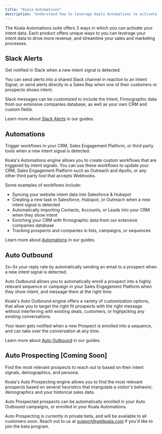 ```yaml
---
title: "Koala Automations"
description: "Understand how to leverage Koala Automations to activate your Intent Data."
---
```


The Koala Automations suite offers 3 ways in which you can activate your intent data.
Each product offers unique ways to you can leverage your intent data to drive more revenue, and streamline your sales and marketing processes.

## Slack Alerts
Get notified in Slack when a new intent signal is detected.

You can send alerts into a shared Slack channel in reaction to an Intent Signal, or send alerts directly to
a Sales Rep when one of their customers or prospects shows intent.

Slack messages can be customized to include the Intent, Firmographic data from our extensive companies database, as well
as your own CRM and custom fields.

Learn more about [Slack Alerts](/docs/automations/slack-alerts) in our guides.


## Automations
Trigger workflows in your CRM, Sales Engagement Platform, or third party tools when a new intent signal is detected.

Koala's Automations engine allows you to create custom workflows that are triggered by intent signals.
You can use these workflows to update your CRM, Sales Engagement Platform such as Outreach and Apollo,
or any other third party tool that accepts Webhooks.

Some examples of workflows include:
- Syncing your website intent data into Salesforce & Hubspot
- Creating a new task in Salesforce, Hubspot, or Outreach when a new intent signal is detected
- Automatically importing Contacts, Accounts, or Leads into your CRM when they show intent
- Enriching your CRM with firmographic data from our extensive companies database
- Tracking prospects and companies in lists, campaigns, or sequences

Learn more about [Automations](/docs/automations/automations) in our guides.

## Auto Outbound
2x~5x your reply rate by automatically sending an email to a prospect when a new intent signal is detected.

Auto Outbound allows you to automatically enroll a prospect into a highly relevant sequence or campaign in your Sales Engagement Platform
when they show intent, and message them at the right time.

Koala's Auto Outbound engine offers a variety of customization options, that allow you to target the right fit 
prospects with the right message without interferring with existing deals, customers, or highjacking any existing conversations.

Your team gets notified when a new Prospect is enrolled into a sequence, and can take over the conversation at any time.

Learn more about [Auto Outbound](/docs/automations/auto-outbound) in our guides.


## Auto Prospecting [Coming Soon]
Find the most relevant prospects to reach out to based on their intent signals, demographics, and persona.

Koala's Auto Prospecting engine allows you to find the most relevant prospects based on several
heuristics that triangulate a visitor's behavior, demographics and your historical sales data.

Auto Prospected prospects can be automatically enrolled in your Auto Outbound campaigns, or enrolled in your Koala Automations.

Auto Prospecting is currently in private beta, and will be available to all customers soon.
Reach out to us at support@getkoala.com if you'd like to join the beta program.